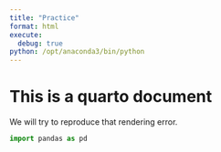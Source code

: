 ```yaml
---
title: "Practice"
format: html
execute:
  debug: true
python: /opt/anaconda3/bin/python
---
```


# This is a quarto document

We will try to reproduce that rendering error.

```python
import pandas as pd
```
